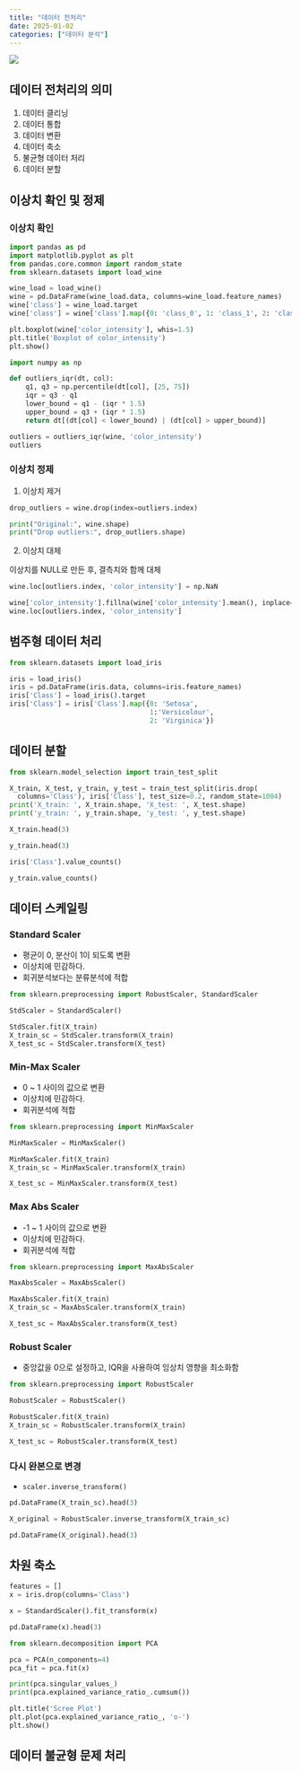 ```yaml
---
title: "데이터 전처리"
date: 2025-01-02
categories: ["데이터 분석"]
---
```


![](/img/stat-thumb.jpg){.post-thumbnail}

## 데이터 전처리의 의미

1. 데이터 클리닝
2. 데이터 통합
3. 데이터 변환
4. 데이터 축소
5. 불균형 데이터 처리
6. 데이터 분할

## 이상치 확인 및 정제

### 이상치 확인

```python
import pandas as pd
import matplotlib.pyplot as plt
from pandas.core.common import random_state
from sklearn.datasets import load_wine

wine_load = load_wine()
wine = pd.DataFrame(wine_load.data, columns=wine_load.feature_names)
wine['class'] = wine_load.target
wine['class'] = wine['class'].map({0: 'class_0', 1: 'class_1', 2: 'class_2'})

plt.boxplot(wine['color_intensity'], whis=1.5)
plt.title('Boxplot of color_intensity')
plt.show()
```

```python
import numpy as np

def outliers_iqr(dt, col):
    q1, q3 = np.percentile(dt[col], [25, 75])
    iqr = q3 - q1
    lower_bound = q1 - (iqr * 1.5)
    upper_bound = q3 + (iqr * 1.5)
    return dt[(dt[col] < lower_bound) | (dt[col] > upper_bound)]

outliers = outliers_iqr(wine, 'color_intensity')
outliers
```

### 이상치 정제

1. 이상치 제거

```python
drop_outliers = wine.drop(index=outliers.index)

print("Original:", wine.shape)
print("Drop outliers:", drop_outliers.shape)
```

2. 이상치 대체

이상치를 NULL로 만든 후, 결측치와 함께 대체

```python
wine.loc[outliers.index, 'color_intensity'] = np.NaN

wine['color_intensity'].fillna(wine['color_intensity'].mean(), inplace=True)
wine.loc[outliers.index, 'color_intensity']
```

## 범주형 데이터 처리

```python
from sklearn.datasets import load_iris

iris = load_iris()
iris = pd.DataFrame(iris.data, columns=iris.feature_names)
iris['Class'] = load_iris().target
iris['Class'] = iris['Class'].map({0: 'Setosa', 
                                   1:'Versicolour', 
                                   2: 'Virginica'})
```

## 데이터 분할

```python
from sklearn.model_selection import train_test_split

X_train, X_test, y_train, y_test = train_test_split(iris.drop(
  columns='Class'), iris['Class'], test_size=0.2, random_state=1004)
print('X_train: ', X_train.shape, 'X_test: ', X_test.shape)
print('y_train: ', y_train.shape, 'y_test: ', y_test.shape)
```

```python
X_train.head(3)
```

```python
y_train.head(3)
```

```python
iris['Class'].value_counts()
```

```python
y_train.value_counts()
```

## 데이터 스케일링

### Standard Scaler

- 평균이 0, 분산이 1이 되도록 변환
- 이상치에 민감하다.
- 회귀분석보다는 분류분석에 적합

```python
from sklearn.preprocessing import RobustScaler, StandardScaler

StdScaler = StandardScaler()

StdScaler.fit(X_train)
X_train_sc = StdScaler.transform(X_train)
X_test_sc = StdScaler.transform(X_test)
```

### Min-Max Scaler

- 0 ~ 1 사이의 값으로 변환
- 이상치에 민감하다.
- 회귀분석에 적합

```python
from sklearn.preprocessing import MinMaxScaler

MinMaxScaler = MinMaxScaler()

MinMaxScaler.fit(X_train)
X_train_sc = MinMaxScaler.transform(X_train)

X_test_sc = MinMaxScaler.transform(X_test)
```

### Max Abs Scaler

- -1 ~ 1 사이의 값으로 변환
- 이상치에 민감하다.
- 회귀분석에 적합

```python
from sklearn.preprocessing import MaxAbsScaler

MaxAbsScaler = MaxAbsScaler()

MaxAbsScaler.fit(X_train)
X_train_sc = MaxAbsScaler.transform(X_train)

X_test_sc = MaxAbsScaler.transform(X_test)
```

### Robust Scaler

- 중앙값을 0으로 설정하고, IQR을 사용하여 잉상치 영향을 최소화함

```python
from sklearn.preprocessing import RobustScaler

RobustScaler = RobustScaler()

RobustScaler.fit(X_train)
X_train_sc = RobustScaler.transform(X_train)

X_test_sc = RobustScaler.transform(X_test)
```

### 다시 완본으로 변경

- `scaler.inverse_transform()`

```python
pd.DataFrame(X_train_sc).head(3)
```

```python
X_original = RobustScaler.inverse_transform(X_train_sc)

pd.DataFrame(X_original).head(3)
```

## 차원 축소

```python

features = []
x = iris.drop(columns='Class')

x = StandardScaler().fit_transform(x)

pd.DataFrame(x).head(3)
```

```python
from sklearn.decomposition import PCA

pca = PCA(n_components=4)
pca_fit = pca.fit(x)

print(pca.singular_values_)
print(pca.explained_variance_ratio_.cumsum())
```

```python
plt.title('Scree Plot')
plt.plot(pca.explained_variance_ratio_, 'o-')
plt.show()
```

## 데이터 불균형 문제 처리

